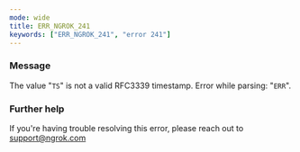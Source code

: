 ```yaml
---
mode: wide
title: ERR_NGROK_241
keywords: ["ERR_NGROK_241", "error 241"]
---
```



### Message

The value "`TS`" is not a valid RFC3339 timestamp. Error while parsing: "`ERR`".

<ErrorDetails />

### Further help

If you're having trouble resolving this error, please reach out to [support@ngrok.com](mailto:support@ngrok.com?subject=Help%20with%20ERR_NGROK_241)
